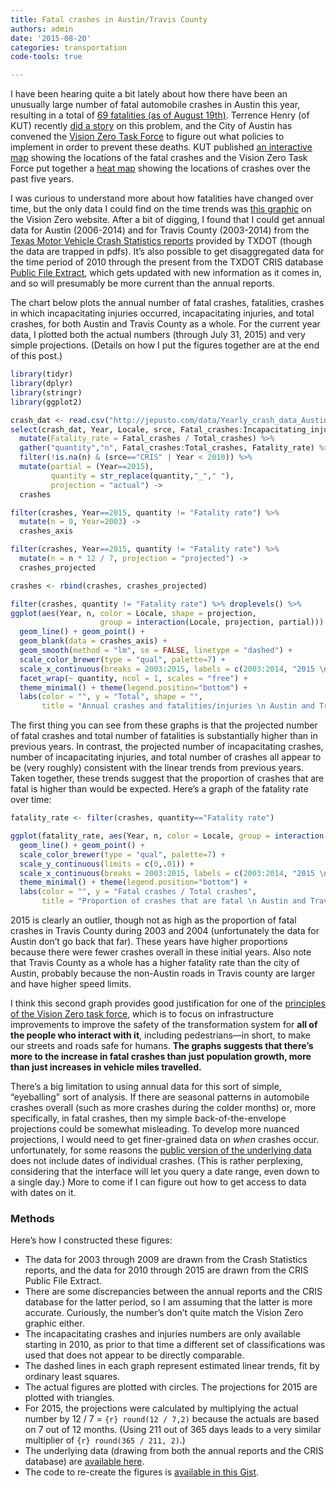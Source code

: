 ```yaml
---
title: Fatal crashes in Austin/Travis County
authors: admin
date: '2015-08-20'
categories: transportation
code-tools: true

---
```


I have been hearing quite a bit lately about how there have been an unusually large number of fatal automobile crashes in Austin this year, resulting in a total of [69 fatalities (as of August 19th)](http://kxan.com/2015/08/19/southbound-i-35-closed-at-airport-blvd-after-fatal-crash/). Terrence Henry (of KUT) recently [did a story](http://kut.org/post/what-can-austin-do-stop-road-deaths) on this problem, and the City of Austin has convened the [Vision Zero Task Force](http://austintexas.gov/department/vision-zero-task-force) to figure out what policies to implement in order to prevent these deaths. KUT published [an interactive map](http://kut.org/post/map-austins-traffic-fatalities-so-far-2015) showing the locations of the fatal crashes and the Vision Zero Task Force put together a [heat map](http://austintexas.gov/sites/default/files/files/Imagine_Austin/VisionZero/CRASHES_allmodes_revised8_6_15.pdf) showing the locations of crashes over the past five years.

I was curious to understand more about how fatalities have changed over time, but the only data I could find on the time trends was [this graphic](http://austintexas.gov/sites/default/files/images/ImagineAustin/VisionZero/67_deaths_081115.png) on the Vision Zero website. After a bit of digging, I found that I could get annual data for Austin (2006-2014) and for Travis County (2003-2014) from the [Texas Motor Vehicle Crash Statistics reports](http://www.txdot.gov/government/enforcement/annual-summary.html) provided by TXDOT (though the data are trapped in pdfs). It's also possible to get disaggregated data for the time period of 2010 through the present from the TXDOT CRIS database [Public File Extract](http://www.txdot.gov/government/enforcement/data-access.html), which gets updated with new information as it comes in, and so will presumably be more current than the annual reports. 

The chart below plots the annual number of fatal crashes, fatalities, crashes in which incapacitating injuries occurred, incapacitating injuries, and total crashes, for both Austin and Travis County as a whole. For the current year data, I plotted both the actual numbers (through July 31, 2015) and very simple projections. (Details on how I put the figures together are at the end of this post.)

```r
library(tidyr)
library(dplyr)
library(stringr)
library(ggplot2)

crash_dat <- read.csv("http://jepusto.com/data/Yearly_crash_data_Austin_and_Travis_County.csv")
select(crash_dat, Year, Locale, srce, Fatal_crashes:Incapacitating_injuries, Total_crashes) %>%
  mutate(Fatality_rate = Fatal_crashes / Total_crashes) %>%
  gather("quantity","n", Fatal_crashes:Total_crashes, Fatality_rate) %>%
  filter(!is.na(n) & (srce=="CRIS" | Year < 2010)) %>%
  mutate(partial = (Year==2015), 
         quantity = str_replace(quantity,"_"," "),
         projection = "actual") ->
  crashes

filter(crashes, Year==2015, quantity != "Fatality rate") %>% 
  mutate(n = 0, Year=2003) ->
  crashes_axis

filter(crashes, Year==2015, quantity != "Fatality rate") %>% 
  mutate(n = n * 12 / 7, projection = "projected") ->
  crashes_projected

crashes <- rbind(crashes, crashes_projected)

filter(crashes, quantity != "Fatality rate") %>% droplevels() %>%
ggplot(aes(Year, n, color = Locale, shape = projection, 
                    group = interaction(Locale, projection, partial))) +
  geom_line() + geom_point() + 
  geom_blank(data = crashes_axis) + 
  geom_smooth(method = "lm", se = FALSE, linetype = "dashed") + 
  scale_color_brewer(type = "qual", palette=7) + 
  scale_x_continuous(breaks = 2003:2015, labels = c(2003:2014, "2015 \n (Through 7/31)")) + 
  facet_wrap(~ quantity, ncol = 1, scales = "free") +
  theme_minimal() + theme(legend.position="bottom") + 
  labs(color = "", y = "Total", shape = "",
       title = "Annual crashes and fatalities/injuries \n Austin and Travis County (2003-2015)")
```

The first thing you can see from these graphs is that the projected number of fatal crashes and total number of fatalities is substantially higher than in previous years. In contrast, the projected number of incapacitating crashes, number of incapacitating injuries, and total number of crashes all appear to be (very roughly) consistent with the linear trends from previous years. Taken together, these trends suggest that the proportion of crashes that are fatal is higher than would be expected. Here's a graph of the fatality rate over time:

```r

fatality_rate <- filter(crashes, quantity=="Fatality rate")

ggplot(fatality_rate, aes(Year, n, color = Locale, group = interaction(Locale, partial))) +
  geom_line() + geom_point() + 
  scale_color_brewer(type = "qual", palette=7) + 
  scale_y_continuous(limits = c(0,.01)) + 
  scale_x_continuous(breaks = 2003:2015, labels = c(2003:2014, "2015 \n (Through 7/31)")) + 
  theme_minimal() + theme(legend.position="bottom") + 
  labs(color = "", y = "Fatal crashes / Total crashes",
       title = "Proportion of crashes that are fatal \n Austin and Travis County (2003-2015)")

```

2015 is clearly an outlier, though not as high as the proportion of fatal crashes in Travis County during 2003 and 2004 (unfortunately the data for Austin don't go back that far). These years have higher proportions because there were fewer crashes overall in these initial years. Also note that Travis County as a whole has a higher fatality rate than the city of Austin, probably because the non-Austin roads in Travis county are larger and have higher speed limits.

I think this second graph provides good justification for one of the [principles of the Vision Zero task force](http://austintexas.gov/department/vision-zero-task-force), which is to focus on infrastructure improvements to improve the safety of the transformation system for __all of the people who interact with it__, including pedestrians---in short, to make our streets and roads safe for humans. __The graphs suggests that there's more to the increase in fatal crashes than just population growth, more than just increases in vehicle miles travelled.__

There's a big limitation to using annual data for this sort of simple, "eyeballing" sort of analysis. If there are seasonal patterns in automobile crashes overall (such as more crashes during the colder months) or, more specifically, in fatal crashes, then my simple back-of-the-envelope projections could be somewhat misleading. To develop more nuanced projections, I would need to get finer-grained data on _when_ crashes occur. unfortunately, for some reasons the [public version of the underlying data](http://www.txdot.gov/government/enforcement/data-access.html) does not include dates of individual crashes. (This is rather perplexing, considering that the interface will let you query a date range, even down to a single day.) More to come if I can figure out how to get access to data with dates on it.

### Methods

Here's how I constructed these figures:

* The data for 2003 through 2009 are drawn from the Crash Statistics reports, and the data for 2010 through 2015 are drawn from the CRIS Public File Extract. 
* There are some discrepancies between the annual reports and the CRIS database for the latter period, so I am assuming that the latter is more accurate. Curiously, the number's don't quite match the Vision Zero graphic either.
* The incapacitating crashes and injuries numbers are only available starting in 2010, as prior to that time a different set of classifications was used that does not appear to be directly comparable.
* The dashed lines in each graph represent estimated linear trends, fit by ordinary least squares. 
* The actual figures are plotted with circles. The projections for 2015 are plotted with triangles.
* For 2015, the projections were calculated by multiplying the actual number by 12 / 7 = `{r} round(12 / 7,2)` because the actuals are based on 7 out of 12 months. (Using 211 out of 365 days leads to a very similar multiplier of `{r} round(365 / 211, 2)`.)
* The underlying data (drawing from both the annual reports and the CRIS database) are [available here](/data/Yearly_crash_data_Austin_and_Travis_County.csv). 
* The code to re-create the figures is [available in this Gist](https://gist.github.com/577ff8159bc0b0a58e61.git).

